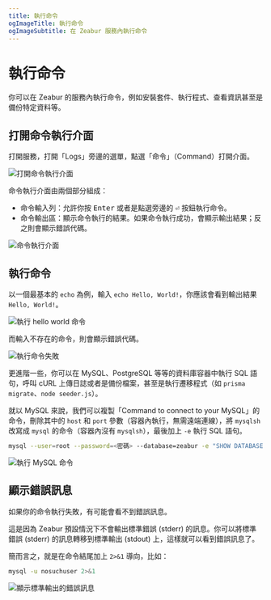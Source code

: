 ```yaml
---
title: 執行命令
ogImageTitle: 執行命令
ogImageSubtitle: 在 Zeabur 服務內執行命令
---
```


# 執行命令

你可以在 Zeabur 的服務內執行命令，例如安裝套件、執行程式、查看資訊甚至是備份特定資料等。

## 打開命令執行介面

打開服務，打開「Logs」旁邊的選單，點選「命令」（Command）打開介面。

![打開命令執行介面](/deploy/command-execution/open-command-executor.webp)

命令執行介面由兩個部分組成：

- 命令輸入列：允許你按 <kbd>Enter</kbd> 或者是點選旁邊的 <kbd>⏎</kbd> 按鈕執行命令。
- 命令輸出區：顯示命令執行的結果。如果命令執行成功，會顯示輸出結果；反之則會顯示錯誤代碼。

![命令執行介面](/deploy/command-execution/interface.webp)

## 執行命令

以一個最基本的 `echo` 為例，輸入 `echo Hello, World!`，你應該會看到輸出結果 `Hello, World!`。

![執行 hello world 命令](/deploy/command-execution/command-success.webp)

而輸入不存在的命令，則會顯示錯誤代碼。

![執行命令失敗](/deploy/command-execution/command-error.webp)

更進階一些，你可以在 MySQL、PostgreSQL 等等的資料庫容器中執行 SQL 語句，呼叫 cURL 上傳日誌或者是備份檔案，甚至是執行遷移程式（如 `prisma migrate`、`node seeder.js`）。

就以 MySQL 來說，我們可以複製「Command to connect to your MySQL」的命令，刪除其中的 `host` 和 `port` 參數（容器內執行，無需遠端連線），將 `mysqlsh` 改寫成 `mysql` 的命令（容器內沒有 `mysqlsh`），最後加上 `-e` 執行 SQL 語句。

```bash
mysql --user=root --password=<密碼> --database=zeabur -e "SHOW DATABASES;"
```

![執行 MySQL 命令](/deploy/command-execution/mysql-example.webp)

## 顯示錯誤訊息

如果你的命令執行失敗，有可能會看不到錯誤訊息。

這是因為 Zeabur 預設情況下不會輸出標準錯誤 (stderr) 的訊息。你可以將標準錯誤 (stderr) 的訊息轉移到標準輸出 (stdout) 上，這樣就可以看到錯誤訊息了。

簡而言之，就是在命令結尾加上 `2>&1` 導向，比如：

```bash
mysql -u nosuchuser 2>&1
```

![顯示標準輸出的錯誤訊息](/deploy/command-execution/stderr-to-stdout.webp)
